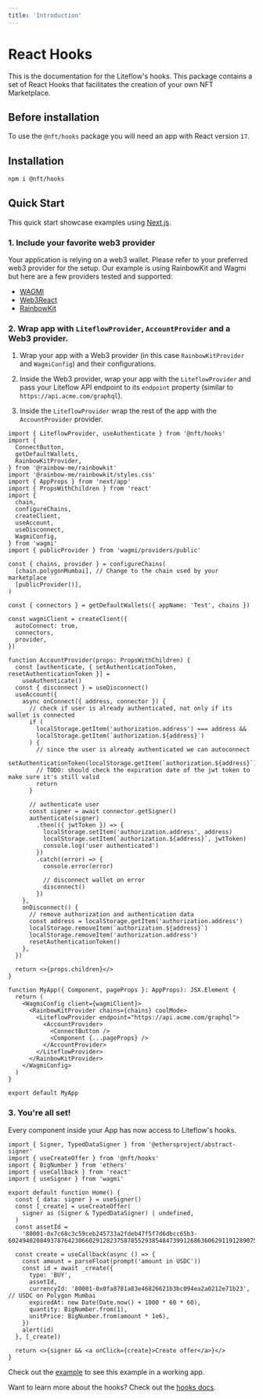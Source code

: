 ```yaml
---
title: 'Introduction'
---
```


# React Hooks

This is the documentation for the Liteflow's hooks. This package contains a set of React Hooks that facilitates the creation of your own NFT Marketplace.

## Before installation

To use the `@nft/hooks` package you will need an app with React version `17`.

## Installation

```bash
npm i @nft/hooks
```

## Quick Start

This quick start showcase examples using [Next.js](https://nextjs.org/docs/getting-started).

### 1. Include your favorite web3 provider

Your application is relying on a web3 wallet. Please refer to your preferred web3 provider for the setup. Our example is using RainbowKit and Wagmi but here are a few providers tested and supported:

- [WAGMI](https://wagmi.sh/)
- [Web3React](https://github.com/Uniswap/web3-react)
- [RainbowKit](https://www.rainbowkit.com/)

### 2. Wrap app with `LiteflowProvider`, `AccountProvider` and a Web3 provider.

1. Wrap your app with a Web3 provider (in this case `RainbowKitProvider` and `WagmiConfig`) and their configurations.

2. Inside the Web3 provider, wrap your app with the `LiteflowProvider` and pass your Liteflow API endpoint to its `endpoint` property (similar to `https://api.acme.com/graphql`).

3. Inside the `LiteflowProvider` wrap the rest of the app with the `AccountProvider` provider.

```tsx
import { LiteflowProvider, useAuthenticate } from '@nft/hooks'
import {
  ConnectButton,
  getDefaultWallets,
  RainbowKitProvider,
} from '@rainbow-me/rainbowkit'
import '@rainbow-me/rainbowkit/styles.css'
import { AppProps } from 'next/app'
import { PropsWithChildren } from 'react'
import {
  chain,
  configureChains,
  createClient,
  useAccount,
  useDisconnect,
  WagmiConfig,
} from 'wagmi'
import { publicProvider } from 'wagmi/providers/public'

const { chains, provider } = configureChains(
  [chain.polygonMumbai], // Change to the chain used by your marketplace
  [publicProvider()],
)

const { connectors } = getDefaultWallets({ appName: 'Test', chains })

const wagmiClient = createClient({
  autoConnect: true,
  connectors,
  provider,
})

function AccountProvider(props: PropsWithChildren) {
  const [authenticate, { setAuthenticationToken, resetAuthenticationToken }] =
    useAuthenticate()
  const { disconnect } = useDisconnect()
  useAccount({
    async onConnect({ address, connector }) {
      // check if user is already authenticated, not only if its wallet is connected
      if (
        localStorage.getItem('authorization.address') === address &&
        localStorage.getItem(`authorization.${address}`)
      ) {
        // since the user is already authenticated we can autoconnect
        setAuthenticationToken(localStorage.getItem(`authorization.${address}`))
        // TODO: should check the expiration date of the jwt token to make sure it's still valid
        return
      }

      // authenticate user
      const signer = await connector.getSigner()
      authenticate(signer)
        .then(({ jwtToken }) => {
          localStorage.setItem('authorization.address', address)
          localStorage.setItem(`authorization.${address}`, jwtToken)
          console.log('user authenticated')
        })
        .catch((error) => {
          console.error(error)

          // disconnect wallet on error
          disconnect()
        })
    },
    onDisconnect() {
      // remove authorization and authentication data
      const address = localStorage.getItem('authorization.address')
      localStorage.removeItem(`authorization.${address}`)
      localStorage.removeItem('authorization.address')
      resetAuthenticationToken()
    },
  })

  return <>{props.children}</>
}

function MyApp({ Component, pageProps }: AppProps): JSX.Element {
  return (
    <WagmiConfig client={wagmiClient}>
      <RainbowKitProvider chains={chains} coolMode>
        <LiteflowProvider endpoint="https://api.acme.com/graphql">
          <AccountProvider>
            <ConnectButton />
            <Component {...pageProps} />
          </AccountProvider>
        </LiteflowProvider>
      </RainbowKitProvider>
    </WagmiConfig>
  )
}

export default MyApp
```

### 3. You're all set!

Every component inside your App has now access to Liteflow's hooks.

```tsx
import { Signer, TypedDataSigner } from '@ethersproject/abstract-signer'
import { useCreateOffer } from '@nft/hooks'
import { BigNumber } from 'ethers'
import { useCallback } from 'react'
import { useSigner } from 'wagmi'

export default function Home() {
  const { data: signer } = useSigner()
  const [_create] = useCreateOffer(
    signer as (Signer & TypedDataSigner) | undefined,
  )
  const assetId =
    '80001-0x7c68c3c59ceb245733a2fdeb47f5f7d6dbcc65b3-60249402084937876423066029128237587855293854847399126863606291191289075471730'

  const create = useCallback(async () => {
    const amount = parseFloat(prompt('amount in USDC'))
    const id = await _create({
      type: 'BUY',
      assetId,
      currencyId: '80001-0x0fa8781a83e46826621b3bc094ea2a0212e71b23', // USDC on Polygon Mumbai
      expiredAt: new Date(Date.now() + 1000 * 60 * 60),
      quantity: BigNumber.from(1),
      unitPrice: BigNumber.from(amount * 1e6),
    })
    alert(id)
  }, [_create])

  return <>{signer && <a onClick={create}>Create offer</a>}</>
}
```

Check out the [example](https://github.com/liteflow-labs/liteflow-js/tree/main/example) to see this example in a working app.

Want to learn more about the hooks? Check out the [hooks docs](./hooks).
